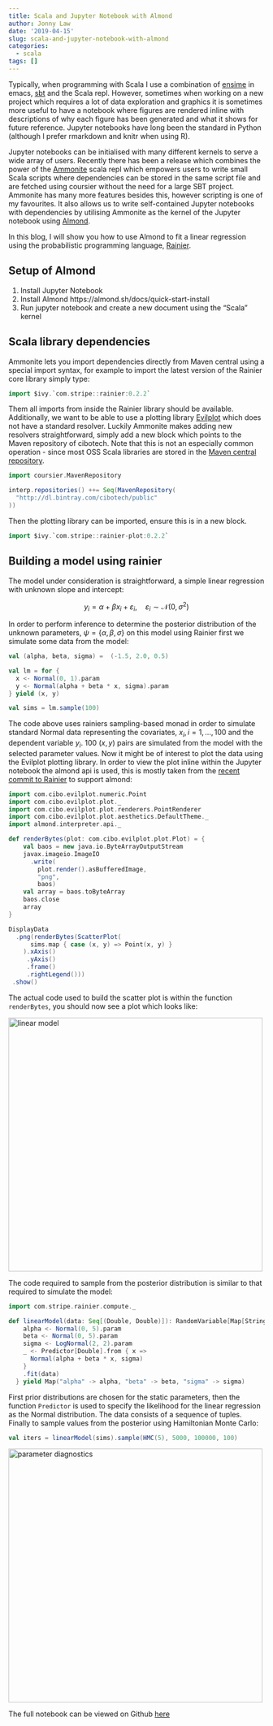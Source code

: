 ```yaml
---
title: Scala and Jupyter Notebook with Almond
author: Jonny Law
date: '2019-04-15'
slug: scala-and-jupyter-notebook-with-almond
categories:
  - scala
tags: []
---
```


Typically, when programming with Scala I use a combination of [ensime](https://ensime.github.io/) in emacs, [sbt](https://www.scala-sbt.org/) and the Scala repl. However, sometimes when working on a new project which requires a lot of data exploration and graphics it is sometimes more useful to have a notebook where figures are rendered inline with descriptions of why each figure has been generated and what it shows for future reference. Jupyter notebooks have long been the standard in Python (although I prefer rmarkdown and knitr when using R). 

Jupyter notebooks can be initialised with many different kernels to serve a wide array of users. Recently there has been a release which combines the power of the [Ammonite](https://ammonite.io/) scala repl which empowers users to write small Scala scripts where dependencies can be stored in the same script file and are fetched using coursier without the need for a large SBT project. Ammonite has many more features besides this, however scripting is one of my favourites. It also allows us to write self-contained Jupyter notebooks with dependencies by utilising Ammonite as the kernel of the Jupyter notebook using [Almond](https://almond.sh/). 

In this blog, I will show you how to use Almond to fit a linear regression using the probabilistic programming language, [Rainier](https://github.com/stripe/rainier/).

## Setup of Almond

1. Install Jupyter Notebook
2. Install Almond https://almond.sh/docs/quick-start-install
3. Run jupyter notebook and create a new document using the "Scala" kernel

## Scala library dependencies

Ammonite lets you import dependencies directly from Maven central using a special import syntax, for example to import the latest version of the Rainier core library simply type:

```scala
import $ivy.`com.stripe::rainier:0.2.2`
```

Them all imports from inside the Rainier library should be available. Additionally, we want to be able to use a plotting library [Evilplot](https://github.com/cibotech/evilplot) which does not have a standard resolver. Luckily Ammonite makes adding new resolvers straightforward, simply add a new block which points to the Maven repository of cibotech. Note that this is not an especially common operation - since most OSS Scala libraries are stored in the [Maven central repository](https://search.maven.org/). 

```scala
import coursier.MavenRepository

interp.repositories() ++= Seq(MavenRepository(
  "http://dl.bintray.com/cibotech/public"
))
```

Then the plotting library can be imported, ensure this is in a new block.

```scala
import $ivy.`com.stripe::rainier-plot:0.2.2`
```

## Building a model using rainier

The model under consideration is straightforward, a simple linear regression with unknown slope and intercept:

$$y_i = \alpha + \beta x_i + \varepsilon_i, \quad \varepsilon_i \sim \mathcal{N}(0, \sigma^2)$$

In order to perform inference to determine the posterior distribution of the unknown parameters, $\psi = \{\alpha, \beta, \sigma\}$ on this model using Rainier first we simulate some data from the model:

```scala
val (alpha, beta, sigma) =  (-1.5, 2.0, 0.5)

val lm = for {
  x <- Normal(0, 1).param
  y <- Normal(alpha + beta * x, sigma).param
} yield (x, y)

val sims = lm.sample(100)
```

The code above uses rainiers sampling-based monad in order to simulate standard Normal data representing the covariates, $x_i, i = 1,\dots,100$ and the dependent variable $y_i$. 100 $(x, y)$ pairs are simulated from the model with the selected parameter values. Now it might be of interest to plot the data using the Evilplot plotting library. In order to view the plot inline within the Jupyter notebook the almond api is used, this is mostly taken from the [recent commit to Rainier](https://github.com/stripe/rainier/commit/5c1b39c3d920dfc1df3433a1a71fda65c3883436) to support almond:

```scala
import com.cibo.evilplot.numeric.Point
import com.cibo.evilplot.plot._
import com.cibo.evilplot.plot.renderers.PointRenderer
import com.cibo.evilplot.plot.aesthetics.DefaultTheme._
import almond.interpreter.api._

def renderBytes(plot: com.cibo.evilplot.plot.Plot) = {
    val baos = new java.io.ByteArrayOutputStream
    javax.imageio.ImageIO
      .write(
        plot.render().asBufferedImage,
        "png",
        baos)
    val array = baos.toByteArray
    baos.close
    array
}

DisplayData
  .png(renderBytes(ScatterPlot(
      sims.map { case (x, y) => Point(x, y) }
    ).xAxis()
     .yAxis()
     .frame()
     .rightLegend()))
 .show()
```

The actual code used to build the scatter plot is within the function `renderBytes`, you should now see a plot which looks like:

<img src="/post/2019-04-15-scala-and-jupyter-notebook-with-almond_files/Screenshot 2019-04-15 at 15.55.29.png" alt="linear model" width="500"/>

The code required to sample from the posterior distribution is similar to that required to simulate the model:

```scala
import com.stripe.rainier.compute._

def linearModel(data: Seq[(Double, Double)]): RandomVariable[Map[String, Real]] = for {
    alpha <- Normal(0, 5).param
    beta <- Normal(0, 5).param
    sigma <- LogNormal(2, 2).param
    _ <- Predictor[Double].from { x =>
      Normal(alpha + beta * x, sigma)
    }
    .fit(data)
  } yield Map("alpha" -> alpha, "beta" -> beta, "sigma" -> sigma)
```

First prior distributions are chosen for the static parameters, then the function `Predictor` is used to specify the likelihood for the linear regression as the Normal distribution. The data consists of a sequence of tuples. Finally to sample values from the posterior using Hamiltonian Monte Carlo:

```scala
val iters = linearModel(sims).sample(HMC(5), 5000, 100000, 100)
```
<img src="/post/2019-04-15-scala-and-jupyter-notebook-with-almond_files/Screenshot 2019-04-15 at 16.09.10.png" alt="parameter diagnostics" width="500" />

The full notebook can be viewed on Github [here](https://github.com/jonnylaw/blog/blob/master/notebooks/rainier_linear_model.ipynb)